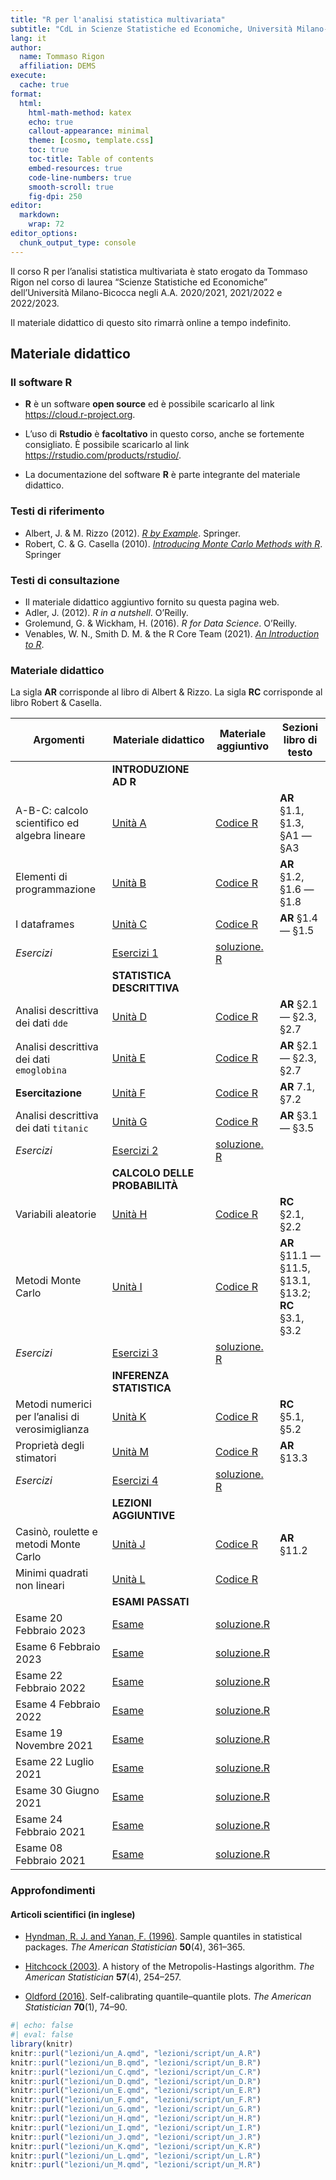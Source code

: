 ```yaml
---
title: "R per l'analisi statistica multivariata"
subtitle: "CdL in Scienze Statistiche ed Economiche, Università Milano-Bicocca"
lang: it
author:
  name: Tommaso Rigon
  affiliation: DEMS
execute:
  cache: true
format:
  html:
    html-math-method: katex
    echo: true
    callout-appearance: minimal
    theme: [cosmo, template.css]
    toc: true
    toc-title: Table of contents
    embed-resources: true
    code-line-numbers: true
    smooth-scroll: true
    fig-dpi: 250
editor: 
  markdown: 
    wrap: 72
editor_options: 
  chunk_output_type: console
---
```


<!-- Google tag (gtag.js) -->
<script async src="https://www.googletagmanager.com/gtag/js?id=G-H0CBBT90DC"></script>
<script>
  window.dataLayer = window.dataLayer || [];
  function gtag(){dataLayer.push(arguments);}
  gtag('js', new Date());

  gtag('config', 'G-H0CBBT90DC');
</script>

Il corso [R per l'analisi statistica multivariata]{.orange} è stato erogato da Tommaso Rigon nel corso di laurea "Scienze Statistiche ed Economiche" dell'Università Milano-Bicocca negli A.A. 2020/2021, 2021/2022 e 2022/2023.

Il materiale didattico di questo sito [rimarrà online]{.blue} a tempo indefinito.

## Materiale didattico

### Il software R

-   **R** è un software **open source** ed è possibile scaricarlo al
    link <https://cloud.r-project.org>.

-   L'uso di **Rstudio** è **facoltativo** in questo corso, anche se
    fortemente consigliato. È possibile scaricarlo al link
    <https://rstudio.com/products/rstudio/>.

-   La documentazione del software **R** è parte integrante del
    materiale didattico.

### Testi di riferimento

-   Albert, J. & M. Rizzo (2012). [*R by
    Example*](https://link.springer.com/content/pdf/10.1007%2F978-1-4614-1365-3.pdf).
    Springer.\
-   Robert, C. & G. Casella (2010). [*Introducing Monte Carlo Methods
    with
    R*](https://link.springer.com/content/pdf/10.1007%2F978-1-4419-1576-4.pdf).
    Springer

### Testi di consultazione

-   Il materiale didattico aggiuntivo fornito su questa pagina web.
-   Adler, J. (2012). *R in a nutshell*. O'Reilly.
-   Grolemund, G. & Wickham, H. (2016). *R for Data Science*. O'Reilly.
-   Venables, W. N., Smith D. M. & the R Core Team (2021). [*An
    Introduction to
    R*](https://cran.r-project.org/doc/manuals/r-release/R-intro.pdf).

### Materiale didattico

La sigla **AR** corrisponde al libro di Albert & Rizzo. La sigla **RC**
corrisponde al libro Robert & Casella.

| Argomenti                                         | Materiale didattico                     | Materiale aggiuntivo                              | Sezioni libro di testo                                  |
|------------------------|---------------------------|-----------|-------------|
|                                                   | **INTRODUZIONE AD R**                   |                                                   |                                                         |
| A-B-C: calcolo scientifico ed algebra lineare     | [Unità A](lezioni/un_A.html)         | [Codice R](lezioni/script/un_A.R)              | **AR** §1.1, §1.3, §A1 --- §A3                          |
| Elementi di programmazione                        | [Unità B](lezioni/un_B.html)         | [Codice R](lezioni/script/un_B.R)              | **AR** §1.2, §1.6 --- §1.8                              |
| I dataframes                                      | [Unità C](lezioni/un_C.html)         | [Codice R](lezioni/script/un_C.R)              | **AR** §1.4 --- §1.5                                    |
| *Esercizi*                                        | [Esercizi 1](exe/es_1.html)             | [soluzione. R](exe/es_1.R)                        |                                                         |
|                                                   | **STATISTICA DESCRITTIVA**              |                                                   |                                                         |
| Analisi descrittiva dei dati `dde`                | [Unità D](lezioni/un_D.html)         | [Codice R](lezioni/script/un_D.R)              | **AR** §2.1 --- §2.3, §2.7                              |
| Analisi descrittiva dei dati `emoglobina`         | [Unità E](lezioni/un_E.html)         | [Codice R](lezioni/script/un_E.R)              | **AR** §2.1 --- §2.3, §2.7                              |
| **Esercitazione**                                | [Unità F](lezioni/un_F.html)         | [Codice R](lezioni/script/un_F.R)              | **AR** 7.1, §7.2                                        |
| Analisi descrittiva dei dati `titanic`            | [Unità G](lezioni/un_G.html)         | [Codice R](lezioni/script/un_G.R)              | **AR** §3.1 --- §3.5                                    |
| *Esercizi*                                        | [Esercizi 2](exe/es_2.html)             | [soluzione. R](exe/es_2.R)                        |                                                         |
|                                                   | **CALCOLO DELLE PROBABILITÀ**           |                                                   |                                                         |
| Variabili aleatorie                               | [Unità H](lezioni/un_H.html)         | [Codice R](lezioni/script/un_H.R)              | **RC** §2.1, §2.2                                       |
| Metodi Monte Carlo                                | [Unità I](lezioni/un_I.html)         | [Codice R](lezioni/script/un_I.R)              | **AR** §11.1 --- §11.5, §13.1, §13.2; **RC** §3.1, §3.2 |
| *Esercizi*                                        | [Esercizi 3](exe/es_3.html)             | [soluzione. R](exe/es_3.R)                        |                                                         |
|                                                   | **INFERENZA STATISTICA**                |                                                   |                                                         |
| Metodi numerici per l'analisi di verosimiglianza | [Unità K](lezioni/un_K.html)         | [Codice R](lezioni/script/un_K.R)              | **RC** §5.1, §5.2                                       |
| Proprietà degli stimatori                         | [Unità M](lezioni/un_M.html)         | [Codice R](lezioni/script/un_M.R)              | **AR** §13.3                                            |
| *Esercizi*                                        | [Esercizi 4](exe/es_4.html)             | [soluzione. R](exe/es_4.R)                        |                                                         |
|                                                   | **LEZIONI AGGIUNTIVE**                  |                                                   |                                                         |
| Casinò, roulette e metodi Monte Carlo             | [Unità J](lezioni/un_J.html)         | [Codice R](lezioni/script/un_J.R)              | **AR** §11.2                                            |
| Minimi quadrati non lineari                       | [Unità L](lezioni/un_L.html)         | [Codice R](lezioni/script/un_L.R)              |                                                         |
|                                                   | **ESAMI PASSATI**                       |                                                   |                                                         |
| Esame 20 Febbraio 2023                            | [Esame](esami/esame_20_02_2023.html) | [soluzione.R](esami/soluzione_20_02_2023.R) |                                                         |
| Esame 6 Febbraio 2023                             | [Esame](esami/esame_06_02_2023.html) | [soluzione.R](esami/soluzione_06_02_2023.R) |                                                         |
| Esame 22 Febbraio 2022                            | [Esame](esami/esame_22_02_2022.html) | [soluzione.R](esami/soluzione_22_02_2022.R) |                                                         |
| Esame 4 Febbraio 2022                             | [Esame](esami/esame_04_02_2022.html) | [soluzione.R](esami/soluzione_04_02_2022.R) |                                                         |
| Esame 19 Novembre 2021                            | [Esame](esami/esame_19_11_2021.html) | [soluzione.R](esami/soluzione_19_11_2021.R) |                                                         |
| Esame 22 Luglio 2021                              | [Esame](esami/esame_22_07_2021.html) | [soluzione.R](esami/soluzione_22_07_2021.R) |                                                         |
| Esame 30 Giugno 2021                              | [Esame](esami/esame_30_06_2021.html) | [soluzione.R](esami/soluzione_30_06_2021.R) |                                                         |
| Esame 24 Febbraio 2021                            | [Esame](esami/esame_24_02_2021.html) | [soluzione.R](esami/soluzione_24_02_2021.R) |                                                         |
| Esame 08 Febbraio 2021                            | [Esame](esami/esame_08_02_2021.html) | [soluzione.R](esami/soluzione_08_02_2021.R) |                                                         |

### Approfondimenti

#### Articoli scientifici (in inglese)

-   [Hyndman, R. J. and Yanan, F.
    (1996)](approfondimenti/Hyndman1996.pdf). Sample quantiles in
    statistical packages. *The American Statistician* **50**(4),
    361--365.

-   [Hitchcock (2003)](approfondimenti/Hitchcock2003.pdf). A history of
    the Metropolis-Hastings algorithm. *The American Statistician*
    **57**(4), 254--257.

-   [Oldford (2016)](approfondimenti/Oldford2016.pdf). Self-calibrating
    quantile--quantile plots. *The American Statistician* **70**(1),
    74--90.

```r
#| echo: false
#| eval: false
library(knitr)
knitr::purl("lezioni/un_A.qmd", "lezioni/script/un_A.R")
knitr::purl("lezioni/un_B.qmd", "lezioni/script/un_B.R")
knitr::purl("lezioni/un_C.qmd", "lezioni/script/un_C.R")
knitr::purl("lezioni/un_D.qmd", "lezioni/script/un_D.R")
knitr::purl("lezioni/un_E.qmd", "lezioni/script/un_E.R")
knitr::purl("lezioni/un_F.qmd", "lezioni/script/un_F.R")
knitr::purl("lezioni/un_G.qmd", "lezioni/script/un_G.R")
knitr::purl("lezioni/un_H.qmd", "lezioni/script/un_H.R")
knitr::purl("lezioni/un_I.qmd", "lezioni/script/un_I.R")
knitr::purl("lezioni/un_J.qmd", "lezioni/script/un_J.R")
knitr::purl("lezioni/un_K.qmd", "lezioni/script/un_K.R")
knitr::purl("lezioni/un_L.qmd", "lezioni/script/un_L.R")
knitr::purl("lezioni/un_M.qmd", "lezioni/script/un_M.R")
```

